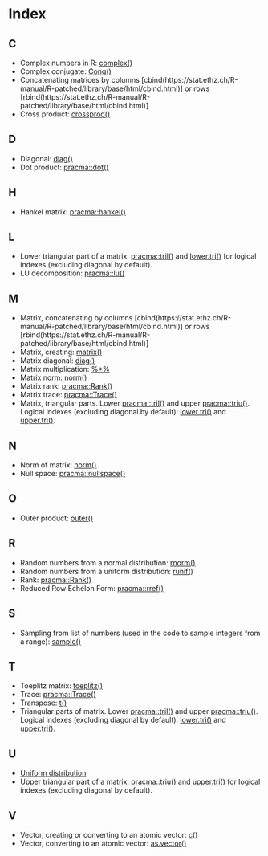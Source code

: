 # Index {-}

## C {-}

* Complex numbers in R: [complex()](https://stat.ethz.ch/R-manual/R-patched/library/base/html/complex.html)
* Complex conjugate: [Cong()](https://stat.ethz.ch/R-manual/R-patched/library/base/html/complex.html)
* Concatenating matrices by columns [cbind(https://stat.ethz.ch/R-manual/R-patched/library/base/html/cbind.html)] or rows [rbind(https://stat.ethz.ch/R-manual/R-patched/library/base/html/cbind.html)]
* Cross product: [crossprod()](https://stat.ethz.ch/R-manual/R-patched/library/base/html/crossprod.html)

## D {-}

* Diagonal: [diag()](https://stat.ethz.ch/R-manual/R-patched/library/base/html/diag.html)
* Dot product: [pracma::dot()](https://rdrr.io/rforge/pracma/man/dot.html)

## H {-}

* Hankel matrix: [pracma::hankel()](https://rdrr.io/rforge/pracma/man/hankel.html)

## L {-}

* Lower triangular part of a matrix: [pracma::tril()](https://rdrr.io/rforge/pracma/man/tri.html) and [lower.tri()](https://stat.ethz.ch/R-manual/R-patched/library/base/html/lower.tri.html) for logical indexes (excluding diagonal by default).
* LU decomposition: [pracma::lu()](https://rdrr.io/cran/pracma/man/lu.html)

## M {-}

* Matrix, concatenating by columns [cbind(https://stat.ethz.ch/R-manual/R-patched/library/base/html/cbind.html)] or rows [rbind(https://stat.ethz.ch/R-manual/R-patched/library/base/html/cbind.html)]
* Matrix, creating: [matrix()](https://stat.ethz.ch/R-manual/R-patched/library/base/html/matrix.html)
* Matrix diagonal: [diag()](https://stat.ethz.ch/R-manual/R-patched/library/base/html/diag.html)
* Matrix multiplication: [%*%](https://stat.ethz.ch/R-manual/R-patched/library/base/html/matmult.html)
* Matrix norm: [norm()](https://stat.ethz.ch/R-manual/R-patched/library/base/html/norm.html)
* Matrix rank: [pracma::Rank()](https://rdrr.io/rforge/pracma/man/rank.html)
* Matrix trace: [pracma::Trace()](https://rdrr.io/rforge/pracma/man/trace.html)
* Matrix, triangular parts. Lower [pracma::tril()](https://rdrr.io/rforge/pracma/man/tri.html) and upper [pracma::triu()](https://rdrr.io/rforge/pracma/man/tri.html). Logical indexes (excluding diagonal by default): [lower.tri()](https://stat.ethz.ch/R-manual/R-patched/library/base/html/lower.tri.html) and [upper.tri()](https://stat.ethz.ch/R-manual/R-patched/library/base/html/lower.tri.html).

## N {-}

* Norm of matrix: [norm()](https://stat.ethz.ch/R-manual/R-patched/library/base/html/norm.html)
* Null space: [pracma::nullspace()](https://rdrr.io/rforge/pracma/man/nullspace.html)

## O {-}

* Outer product: [outer()](https://stat.ethz.ch/R-manual/R-patched/library/base/html/outer.html)

## R {-}

* Random numbers from a normal distribution: [rnorm()](https://stat.ethz.ch/R-manual/R-patched/library/stats/html/Normal.html)
* Random numbers from a uniform distribution: [runif()](https://stat.ethz.ch/R-manual/R-patched/library/stats/html/Uniform.html)
* Rank: [pracma::Rank()](https://rdrr.io/rforge/pracma/man/rank.html)
* Reduced Row Echelon Form: [pracma::rref()](https://rdrr.io/rforge/pracma/src/R/rref.R)

## S {-}

* Sampling from list of numbers (used in the code to sample integers from a range): [sample()](https://stat.ethz.ch/R-manual/R-patched/library/base/html/sample.html)

## T {-}

* Toeplitz matrix: [toeplitz()](https://stat.ethz.ch/R-manual/R-patched/library/stats/html/toeplitz.html)
* Trace: [pracma::Trace()](https://rdrr.io/rforge/pracma/man/trace.html)
* Transpose: [t()](https://stat.ethz.ch/R-manual/R-devel/library/base/html/t.html)
* Triangular parts of matrix. Lower [pracma::tril()](https://rdrr.io/rforge/pracma/man/tri.html) and upper [pracma::triu()](https://rdrr.io/rforge/pracma/man/tri.html). Logical indexes (excluding diagonal by default): [lower.tri()](https://stat.ethz.ch/R-manual/R-patched/library/base/html/lower.tri.html) and [upper.tri()](https://stat.ethz.ch/R-manual/R-patched/library/base/html/lower.tri.html).

## U {-}

* [Uniform distribution](https://stat.ethz.ch/R-manual/R-patched/library/stats/html/Uniform.html)
* Upper triangular part of a matrix: [pracma::triu()](https://rdrr.io/rforge/pracma/man/tri.html) and [upper.tri()](https://stat.ethz.ch/R-manual/R-patched/library/base/html/lower.tri.html) for logical indexes (excluding diagonal by default).

## V {-}

* Vector, creating or converting to an atomic vector: [c()](https://stat.ethz.ch/R-manual/R-patched/library/base/html/c.html)
* Vector, converting to an atomic vector: [as.vector()](https://stat.ethz.ch/R-manual/R-patched/library/base/html/vector.html)

